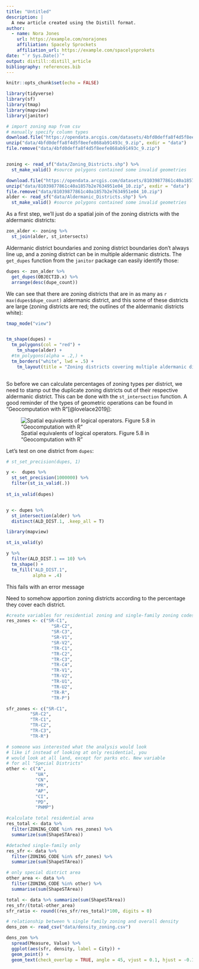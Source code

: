 ```yaml
---
title: "Untitled"
description: |
  A new article created using the Distill format.
author:
  - name: Nora Jones 
    url: https://example.com/norajones
    affiliation: Spacely Sprockets
    affiliation_url: https://example.com/spacelysprokets
date: "`r Sys.Date()`"
output: distill::distill_article
bibliography: references.bib
---
```


```r
knitr::opts_chunk$set(echo = FALSE)
```

```r
library(tidyverse)
library(sf)
library(tmap)
library(mapview)
library(janitor)
```

```r
# import zoning map from csv
# manually specify column types
download.file("https://opendata.arcgis.com/datasets/4bfd0deffa8f4d5f8eefe868ab91493c_9.zip", "data/4bfd0deffa8f4d5f8eefe868ab91493c_9.zip")
unzip("data/4bfd0deffa8f4d5f8eefe868ab91493c_9.zip", exdir = "data")
file.remove("data/4bfd0deffa8f4d5f8eefe868ab91493c_9.zip")


zoning <- read_sf("data/Zoning_Districts.shp") %>% 
  st_make_valid() #source polygons contained some invalid geometries

download.file("https://opendata.arcgis.com/datasets/81039877861c40a1857b2e7634951e04_10.zip", "data/81039877861c40a1857b2e7634951e04_10.zip")
unzip("data/81039877861c40a1857b2e7634951e04_10.zip", exdir = "data")
file.remove("data/81039877861c40a1857b2e7634951e04_10.zip")
alder <- read_sf("data/Aldermanic_Districts.shp") %>% 
  st_make_valid() #source polygons contained some invalid geometries
```

As a first step, we'll just do a spatial join of the zoning districts with the aldermanic districts:

```r
zon_alder <- zoning %>% 
  st_join(alder, st_intersects)

```

Aldermanic district boundaries and zoning district boundaries don't always line up, and a zoning district can be in multiple aldermanic districts. The `get_dupes` function from the `janitor` package can easily identify those:

```r
dupes <- zon_alder %>% 
  get_dupes(OBJECTID.x) %>% 
  arrange(desc(dupe_count))

```

We can see that there are zoning districts that are in as many as `r max(dupes$dupe_count)` aldermanic district, and this some of these districts are large (zoning districts are red; the outlines of the aldermanic districts white):

```r


tmap_mode("view")


tm_shape(dupes) +
  tm_polygons(col = "red") +
    tm_shape(alder) +
  #tm_polygons(alpha = .2,) +
  tm_borders("white", lwd = .5) +
    tm_layout(title = "Zoning districts covering multiple aldermanic districts")
  
```

So before we can calculate percentages of zoning types per district, we need to stamp out the duplicate zoning districts out of their respective aldermanic district. This can be done with the `st_intersection` function. A good reminder of the types of geometric operations can be found in "Geocomputation with R"[@lovelace2019j]:

![Spatial equivalents of logical operators. Figure 5.8 in "Geocomputation with R"](https://geocompr.robinlovelace.net/05-geometry-operations_files/figure-html/venn-clip-1.png)

Let's test on one district from `dupes`:

```r
# st_set_precision(dupes, 1)

y <-  dupes %>% 
  st_set_precision(1000000) %>% 
  filter(st_is_valid(.)) 
  
st_is_valid(dupes)


y <- dupes %>% 
  st_intersection(alder) %>% 
  distinct(ALD_DIST.1, .keep_all = T)

library(mapview)

st_is_valid(y)

y %>% 
  filter(ALD_DIST.1 == 10) %>% 
  tm_shape() +
  tm_fill("ALD_DIST.1",
          alpha = .4)
```

This fails with an error message

Need to somehow apportion zoning districts according to the percentage they cover each district.

```r
#create variables for residential zoning and single-family zoning codes
res_zones <- c("SR-C1", 
                 "SR-C2", 
                 "SR-C3", 
                 "SR-V1",
                 "SR-V2",
                 "TR-C1",
                 "TR-C2", 
                 "TR-C3",
                 "TR-C4",
                 "TR-V1",
                 "TR-V2", 
                 "TR-U1", 
                 "TR-U2", 
                 "TR-R",
                 "TR-P")

sfr_zones <- c("SR-C1", 
         "SR-C2",
         "TR-C1", 
         "TR-C2", 
         "TR-C3", 
         "TR-R")

# someone was interested what the analysis would look 
# like if instead of looking at only residential, you 
# would look at all land, except for parks etc. New variable
# for all "Special Districts"
other <- c("A",
           "UA",
           "CN",
           "PR",
           "AP",
           "CI",
           "PD",
           "PHMP")

#calculate total residential area
res_total <- data %>%
  filter(ZONING_CODE %in% res_zones) %>%
  summarize(sum(ShapeSTArea))

#detached single-family only
res_sfr <- data %>%
  filter(ZONING_CODE %in% sfr_zones) %>%
  summarize(sum(ShapeSTArea))

# only special district area
other_area <- data %>%
  filter(ZONING_CODE %in% other) %>%
  summarise(sum(ShapeSTArea))

total <- data %>% summarize(sum(ShapeSTArea))
res_sfr/(total-other_area)
sfr_ratio <- round((res_sfr/res_total)*100, digits = 0)

# relationship between % single family zoning and overall density
dens_zon <- read_csv("data/density_zoning.csv")

dens_zon %>% 
  spread(Measure, Value) %>%
  ggplot(aes(sfr, density, label = City)) +
  geom_point() +
  geom_text(check_overlap = TRUE, angle = 45, vjust = 0.1, hjust = -0.1)


```
